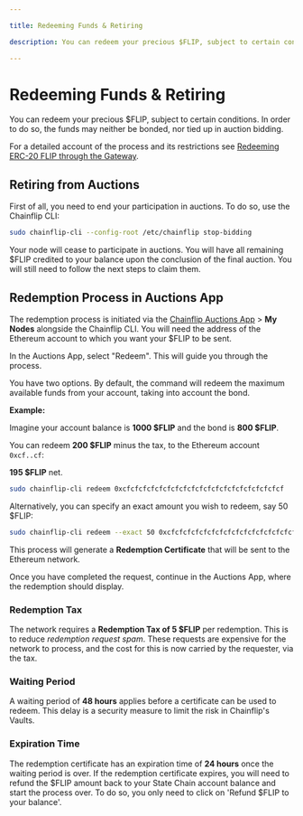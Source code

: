 ```yaml
---

title: Redeeming Funds & Retiring

description: You can redeem your precious $FLIP, subject to certain conditions. In order to do so, the funds may neither be bonded, nor tied up in auction bidding.

---
```



# Redeeming Funds & Retiring

You can redeem your precious $FLIP, subject to certain conditions. In order to do so, the funds may neither be bonded, nor tied up in auction bidding.

For a detailed account of the process and its restrictions see [Redeeming ERC-20 FLIP through the Gateway](../../concepts/validator-network/state-chain-flip-gateway#redeeming-erc-20-flip-through-the-gateway).

## Retiring from Auctions

First of all, you need to end your participation in auctions. To do so, use the Chainflip CLI:

```bash copy
sudo chainflip-cli --config-root /etc/chainflip stop-bidding
```

Your node will cease to participate in auctions. You will have all remaining $FLIP credited to your balance upon the conclusion of the final auction. You will still need to follow the next steps to claim them.

## Redemption Process in Auctions App 

The redemption process is initiated via the [Chainflip Auctions App](https://auctions.chainflip.io/auctions) > **My Nodes** alongside the Chainflip CLI. You will need the address of the Ethereum account to which you want your $FLIP to be sent.

In the Auctions App, select "Redeem". This will guide you through the process.

You have two options. By default, the command will redeem the maximum available funds from your account, taking into account the bond. 

**Example:** 

Imagine your account balance is **1000 \$FLIP** and the bond is **800 \$FLIP**. 

You can redeem **200 \$FLIP** minus the tax, to the Ethereum account `0xcf..cf`: 

**195 \$FLIP** net.

```bash copy
sudo chainflip-cli redeem 0xcfcfcfcfcfcfcfcfcfcfcfcfcfcfcfcfcfcfcfcf
```

Alternatively, you can specify an exact amount you wish to redeem, say 50 $FLIP:

```bash copy
sudo chainflip-cli redeem --exact 50 0xcfcfcfcfcfcfcfcfcfcfcfcfcfcfcfcfcfcfcfcf
```

This process will generate a **Redemption Certificate** that will be sent to the Ethereum network.

Once you have completed the request, continue in the Auctions App, where the redemption should display.

### Redemption Tax

The network requires a **Redemption Tax of 5 $FLIP** per redemption. This is to reduce *redemption request spam*. These requests are expensive for the network to process, and the cost for this is now carried by the requester, via the tax.

### Waiting Period

A waiting period of **48 hours** applies before a certificate can be used to redeem. This delay is a security measure to limit the risk in Chainflip's Vaults.

### Expiration Time

The redemption certificate has an expiration time of **24 hours** once the waiting period is over. If the redemption certificate expires, you will need to refund the \$FLIP amount back to your State Chain account balance and start the process over. To do so, you only need to click on 'Refund $FLIP to your balance'.
